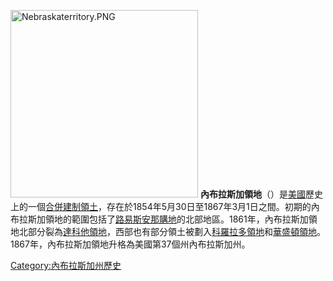 {{Infobox former subdivision
|conventional_long_name = 內布拉斯加領地<br />{{lang|en|Territory of Nebraska}}
|common_name = Nebraska Territory
|nation      = 美國
|subdivision = [[美國合併建制領土|合併建制領土]]
|event_pre   =
|date_pre    =
|year_pre    =
|event_start = {{link-en|堪薩斯－內布拉斯加法案|Kansas–Nebraska Act}}
|date_start  = 5月30日
|year_start  = 1854年
|event1      = [[科羅拉多領地|科羅拉多領地]]成立
|date_event1 = 2月28日
|year_event1 = 1861年
|event2      = [[達科他領地|達科他領地]]成立
|date_event2 = 3月2日
|year_event2 = 1861年
|event3      = [[愛達荷領地|愛達荷領地]]成立
|date_event3 = 3月3日
|year_event3 = 1863年
|event_end   = [[內布拉斯加州|建州]]
|date_end    = 3月1日
|year_end    = 1867年
|p1          = 未合併領土
|flag_p1     = U.S. flag, 31 stars.svg
|p2          = 華盛頓領地
|flag_p2     = US flag 33 stars.svg
|s1          = 科羅拉多領地
|flag_s1     = US flag 33 stars.svg
|s2          = 達科他領地
|flag_s2     = US flag 33 stars.svg
|s3          = 愛達荷領地
|flag_s3     = US flag 34 stars.svg
|s4          = 內布拉斯加州
|flag_s4     = Flag of Nebraska.svg
|image_flag  =
|image_coat  =
|symbol_type =
|image_map   = Nebraskaterritory.PNG
|image_map_caption =
|capital      = [[奧馬哈_(內布拉斯加州)|奧馬哈]]
|government_type = 合併建制領土
|title_leader = 總督
|leader1      = ''{{link-en|內布拉斯加領地總督列表|List of Governors of Nebraska Territory|列表}}''
|year_leader1 =
|leader2      =
|year_leader2 =
|leader3      =
|year_leader3 =
|leader4      =
|year_leader4 =
|legislature  =
}}
[[File:Nebraskaterritory.PNG|300px]]
'''內布拉斯加領地'''（{{lang-en|Nebraska Territory}}）是[[美國|美國]]歷史上的一個[[合併建制領土|合併建制領土]]，存在於1854年5月30日至1867年3月1日之間。初期的內布拉斯加領地的範圍包括了[[路易斯安那購地|路易斯安那購地]]的北部地區。1861年，內布拉斯加領地北部分裂為[[達科他領地|達科他領地]]，西部也有部分領土被劃入[[科羅拉多領地|科羅拉多領地]]和[[華盛頓領地|華盛頓領地]]。1867年，內布拉斯加領地升格為美國第37個州內布拉斯加州。
[[Category:內布拉斯加州歷史|Category:內布拉斯加州歷史]]